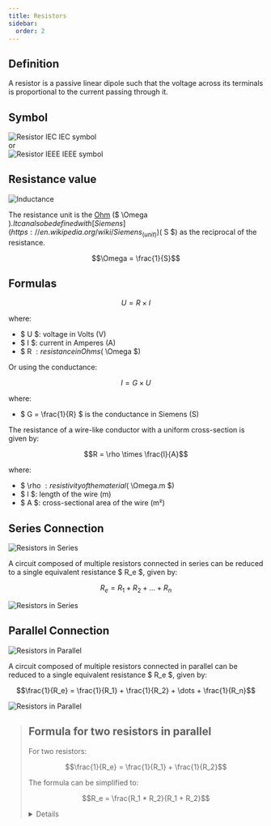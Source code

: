 ```yaml
---
title: Resistors
sidebar:
  order: 2
---
```




## **Definition**

A resistor is a passive linear dipole such that the voltage across its terminals is proportional to the current passing through it.

## **Symbol**



<div class="supercenter">

<Flexed>
<div>
<Image src={resistor_iec} title="Resistor IEC" alt="Resistor IEC" width={200} />
IEC symbol
</div>

<div>
or
</div>

<div>
<Image src={resistor_ieee} title="Resistor IEEE" alt="Resistor IEEE" width={200} />
IEEE symbol
</div>
</Flexed>

</div>

## **Resistance value**


<div class="supercenter">
  <Image src={resistor_annotated} alt="Inductance" width={300} />
</div>


The resistance unit is the [Ohm](https://en.wikipedia.org/wiki/Ohm) ($ \Omega $). It can also be defined with [Siemens](https://en.wikipedia.org/wiki/Siemens_(unit)) ($ S $) as the reciprocal of the resistance.

```math
\Omega = \frac{1}{S}
```

## **Formulas**


```math
U = R \times I
```

where:
- $ U $: voltage in Volts (V)
- $ I $: current in Amperes (A)
- $ R $: resistance in Ohms ($ \Omega $)

Or using the conductance:

```math
I = G \times U
```

where:
- $ G = \frac{1}{R} $ is the conductance in Siemens (S)


The resistance of a wire-like conductor with a uniform cross-section is given by:

```math
R = \rho \times \frac{l}{A}
```

where:
- $ \rho $: resistivity of the material ($ \Omega.m $)
- $ l $: length of the wire (m)
- $ A $: cross-sectional area of the wire (m²)

## **Series Connection**


<div class="supercenter">

<Image src={resistor_series} alt="Resistors in Series" width={500} />

</div>

A circuit composed of multiple resistors connected in series can be reduced to a single equivalent resistance $ R_e $, given by:

```math
R_e = R_1 + R_2 + \dots + R_n
```

<div class="supercenter">

<Image src={resistor_series_equivalent} alt="Resistors in Series" width={200} />

</div>

## **Parallel Connection**


<div class="supercenter">

<Image src={resistor_parallel} alt="Resistors in Parallel" width={320} />

</div>

A circuit composed of multiple resistors connected in parallel can be reduced to a single equivalent resistance $ R_e $, given by:

```math
\frac{1}{R_e} = \frac{1}{R_1} + \frac{1}{R_2} + \dots + \frac{1}{R_n}
```


<div class="supercenter">

<Image src={resistor_parallel_equivalent} alt="Resistors in Parallel" width={200} />

</div>


<blockquote>

## **Formula for two resistors in parallel**

For two resistors:

```math
\frac{1}{R_e} = \frac{1}{R_1} + \frac{1}{R_2}
```

The formula can be simplified to:

```math
R_e = \frac{R_1 * R_2}{R_1 + R_2}
```

<details>
<summary>Details</summary>

```math
\frac{1}{R_e} = \frac{1}{R_1} + \frac{1}{R_2}
```

```math
\frac{1}{R_e} * (R_1 * R_2) = (\frac{1}{R_1} + \frac{1}{R_2}) * (R_1 * R_2)
```

```math
\frac{R_1 * R_2}{R_e} = \frac{R_1 * R_2}{R_1} + \frac{R_1 * R_2}{R_2}
```

```math
\frac{R_1 * R_2}{R_e} = R_2 + R_1
```

```math
\frac{1}{R_e} = \frac{R_2 + R_1}{R_1 * R_2}
```

```math
R_e = \frac{R_1 * R_2}{R_2 + R_1} = \frac{R_1 * R_2}{R_1 + R_2}
```

</details>

</blockquote>
